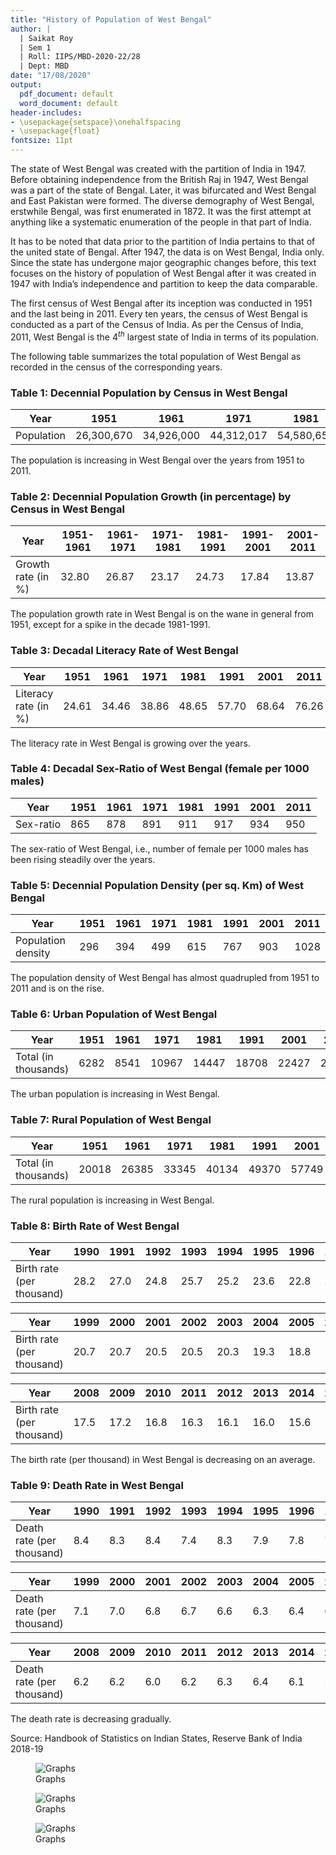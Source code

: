 ```yaml
---
title: "History of Population of West Bengal"
author: |
  | Saikat Roy
  | Sem 1
  | Roll: IIPS/MBD-2020-22/28
  | Dept: MBD
date: "17/08/2020"
output:
  pdf_document: default
  word_document: default
header-includes:
- \usepackage{setspace}\onehalfspacing
- \usepackage{float}
fontsize: 11pt
---
```


The state of West Bengal was created with the partition of India in 1947. Before obtaining independence from the British Raj in 1947, West Bengal was a part of the state of Bengal. Later, it was bifurcated and West Bengal and East Pakistan were formed. The diverse demography of West Bengal, erstwhile Bengal, was first enumerated in 1872. It was the first attempt at anything like a systematic enumeration of the people in that part of India. 

It has to be noted that data prior to the partition of India pertains to that of the united state of Bengal. After 1947, the data is on West Bengal, India only. Since the state has undergone major geographic changes before, this text focuses on the history of population of West Bengal after it was created in 1947 with India's independence and partition to keep the data comparable. 

The first census of West Bengal after its inception was conducted in 1951 and the last being in 2011. Every ten years, the census of West Bengal is conducted as a part of the Census of India. As per the Census of India, 2011, West Bengal is the $4^{th}$ largest state of India in terms of its population.

The following table summarizes the total population of West Bengal as recorded in the census of the corresponding years.

### Table 1: Decennial Population by Census in West Bengal

Year | 1951 | 1961 | 1971 | 1981 | 1991 | 2001 | 2011
-----|------|------|------|------|------|------|-----
Population| 26,300,670 | 34,926,000 | 44,312,017 | 54,580,650 | 68,077,970 | 80,221,300 | 91,347,736

The population is increasing in West Bengal over the years from 1951 to 2011.

\newpage

### Table 2: Decennial Population Growth (in percentage) by Census in West Bengal

Year| 1951-1961 | 1961-1971 | 1971-1981 | 1981-1991 | 1991-2001 | 2001-2011
---|---|---|---|---|---|---
Growth rate (in %)| 32.80 | 26.87 | 23.17 | 24.73 | 17.84 | 13.87

The population growth rate in West Bengal is on the wane in general from 1951, except for a spike in the decade 1981-1991.

### Table 3: Decadal Literacy Rate of West Bengal

Year | 1951 | 1961 | 1971 | 1981 | 1991 | 2001 | 2011
-----|------|------|------|------|------|------|-----
Literacy rate (in %) | 24.61 |34.46 |38.86 |48.65 | 57.70 | 68.64 | 76.26

The literacy rate in West Bengal is growing over the years.





### Table 4: Decadal Sex-Ratio of West Bengal (female per 1000 males)

Year| 1951| 1961 | 1971|1981|1991|2001|2011
---|---|---|---|---|---|--|---
Sex-ratio | 865 |	878	| 891 |	911 |	917 |	934 |	950

The sex-ratio of West Bengal, i.e., number of female per 1000 males has been rising steadily over the years.



### Table 5: Decennial Population Density (per sq. Km) of West Bengal

Year| 1951| 1961 | 1971|1981|1991|2001|2011
---|---|---|---|---|---|--|---
Population density| 296  | 394| 499 | 615 | 767| 903 | 1028

The population density of West Bengal has almost quadrupled from 1951 to 2011 and is on the rise.
\newpage

### Table 6: Urban Population of West Bengal

Year| 1951| 1961 | 1971|1981|1991|2001|2011
---|---|---|---|---|---|--|---
Total (in thousands)|6282 |8541| 10967 |14447 |18708 |22427 |29093

The urban population is increasing in West Bengal.

### Table 7: Rural Population of West Bengal

Year| 1951| 1961 | 1971|1981|1991|2001|2011
---|---|---|---|---|---|--|---
Total (in thousands)|20018| 26385| 33345| 40134| 49370| 57749| 62183

The rural population is increasing in West Bengal.

### Table 8: Birth Rate of West Bengal


Year| 1990| 1991| 1992 |1993 |1994| 1995| 1996| 1997| 1998
---|---|---|---|---|---|---|---|---|---
Birth rate (per thousand)|28.2| 27.0| 24.8 |25.7| 25.2| 23.6| 22.8| 22.4| 21.3

Year| 1999| 2000| 2001| 2002| 2003| 2004| 2005| 2006| 2007
---|---|---|---|---|---|---|---|---|---
Birth rate (per thousand)|20.7| 20.7| 20.5| 20.5| 20.3| 19.3| 18.8| 18.4| 17.9

Year| 2008| 2009| 2010| 2011| 2012| 2013| 2014| 2015| 2016
---|---|---|---|---|---|---|---|---|---
Birth rate (per thousand)|17.5| 17.2| 16.8| 16.3| 16.1| 16.0| 15.6| 15.5| 15.4

The birth rate (per thousand) in West Bengal is decreasing on an average.

\newpage
### Table 9: Death Rate in West Bengal

Year| 1990| 1991| 1992 |1993 |1994| 1995| 1996| 1997| 1998
---|---|---|---|---|---|---|---|---|---
Death rate (per thousand)|8.4| 8.3 |8.4| 7.4 |8.3| 7.9| 7.8| 7.7| 7.5


Year| 1999| 2000| 2001| 2002| 2003| 2004| 2005| 2006| 2007
---|---|---|---|---|---|---|---|---|---
Death rate (per thousand)|7.1| 7.0| 6.8 |6.7 |6.6 |6.3| 6.4 |6.2 |6.3

Year| 2008| 2009| 2010| 2011| 2012| 2013| 2014| 2015| 2016
---|---|---|---|---|---|---|---|---|---
Death rate (per thousand)|6.2| 6.2| 6.0| 6.2| 6.3| 6.4 |6.1| 5.9| 5.8

The death rate is decreasing gradually.

Source: Handbook of Statistics on Indian States, Reserve Bank of India 2018-19

![Graphs](Rplot1.png)

![Graphs](Rplot2.png)

![Graphs](Rplot3.png)


